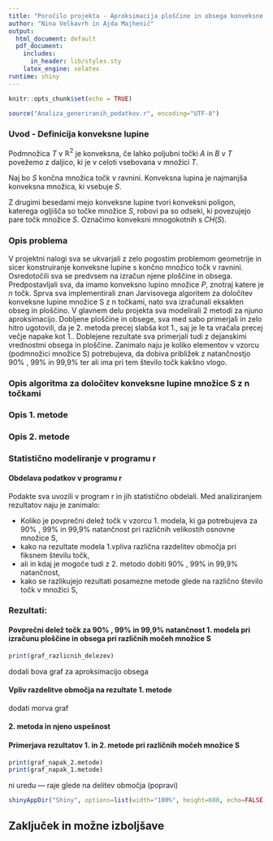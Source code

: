 ```yaml
---
title: "Poročilo projekta - Aproksimacija ploščine in obsega konveksne lupine"
author: "Nina Velkavrh in Ajda Majhenič"
output:
  html_document: default
  pdf_document:
    includes:
      in_header: lib/styles.sty
    latex_engine: xelatex
runtime: shiny
---
```

```r
knitr::opts_chunk$set(echo = TRUE)
```


```r
source("Analiza_generiranih_podatkov.r", encoding="UTF-8")
```

### Uvod - Definicija konveksne lupine



Podmnožica $T$ v $\mathbb{R}^2$ je konveksna, če lahko poljubni točki $A$ in $B$ v $T$  povežemo z daljico, ki je v celoti vsebovana v množici $T$.


Naj bo $S$ končna množica točk v ravnini. Konveksna lupina je najmanjša konveksna množica, ki vsebuje $S$.

Z drugimi besedami mejo konveksne lupine tvori konveksni poligon, katerega ogljišča so točke množice $S$, robovi pa so odseki, ki povezujejo pare točk množice $S$. Označimo konveksni mnogokotnih s $CH(S)$.

### Opis problema

V projektni nalogi sva se ukvarjali z zelo pogostim problemom geometrije in sicer konstruiranje konveksne lupine s končno množico točk v ravnini. Osredotočili sva se predvsem na izračun njene ploščine in obsega. Predpostavljali sva, da imamo konveksno lupino množice $P$, znotraj katere je $n$ točk. 
Sprva sva implementirali znan Jarvisovega algoritem za določitev konveksne lupine množice S z n točkami, nato sva izračunali eksakten obseg in ploščino. V glavnem delu projekta sva modelirali 2 metodi za njuno aproksimacijo. Dobljene ploščine in obsege, sva med sabo primerjali in zelo hitro ugotovili, da je 2. metoda precej slabša kot 1., saj je le ta vračala precej večje napake kot 1.. Doblejene rezultate sva primerjali tudi z dejanskimi vrednostmi obsega in ploščine. Zanimalo naju je koliko elementov v vzorcu (podmnožici množice S) potrebujeva, da dobiva približek z natančnostjo 90\% , 99\% in 99,9\% ter ali ima pri tem število točk kakšno vlogo.

### Opis algoritma za določitev konveksne lupine množice S z n točkami

### Opis 1. metode

### Opis 2. metode

### Statistično modeliranje v programu r

#### Obdelava podatkov v programu r

Podakte sva uvozili v program r in jih statistično obdelali. Med analiziranjem rezultatov naju je zanimalo:

- Koliko je povprečni delež točk v vzorcu 1. modela, ki ga potrebujeva za 90\% , 99\% in 99,9\% natančnost pri različnih velikostih osnovne množice S,
- kako na rezultate modela 1.vpliva različna razdelitev območja pri fiksnem številu točk,
- ali in kdaj je mogoče tudi z 2. metodo dobiti 90\% , 99\% in 99,9\% natančnost,
- kako se razlikujejo rezultati posamezne metode glede na različno število točk v množici S,


### Rezultati:

#### Povprečni delež točk za 90\% , 99\% in 99,9\% natančnost 1. modela pri izračunu ploščine in obsega pri različnih močeh množice S

```r
print(graf_razlicnih_delezev)
```

dodali bova graf za aproksimacijo obsega

#### Vpliv razdelitve območja na rezultate 1. metode

dodati morva graf

#### 2. metoda in njeno uspešnost

#### Primerjava rezultatov 1. in 2. metode pri različnih močeh množice S

```r
print(graf_napak_2.metode)
print(graf_napak_1.metode)
```

ni uredu --- raje glede na delitev območja (popravi)
```r
shinyAppDir("Shiny", options=list(width="100%", height=600, echo=FALSE, message=FALSE))
```


## Zaključek in možne izboljšave



